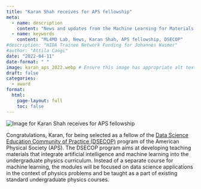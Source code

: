 ```yaml
---
title: "Karan Shah receives for APS fellowship"
meta:
  - name: description
    content: "News and updates from the Machine Learning for Materials Design (ML4MD) Lab: Karan Shah receives for APS fellowship."
  - name: keywords
    content: "ML4MD Lab, News, Karan Shah, APS fellowship, DSECOP"
#description: "HIDA Trainee Network Funding for Johannes Wasmer"
#author: "Attila Cangi"
date: "2022-04-11"
date-format: " " 
image: karan_aps_2022.webp # Ensure this image has appropriate alt text if used directly in content
draft: false
categories:
  - award
format:
  html:
    page-layout: full
    toc: false
---
```

![](karan_aps_2022.webp){.news-thumbnail alt="Image for Karan Shah receives for APS fellowship"}

Congratulations, Karan, for being selected as a fellow of the [Data Science Education Community of Practice (DSECOP)](https://dsecop.org/){target="_blank"} program of the American Physical Society (APS). The DSECOP program aims at developing teaching materials that integrate artificial intelligence and machine learning into the undergraduate physics curriculum. Instead of a separate course for machine learning, the modules will be focused on data science applications in the context of physics problems and be taught as a part of existing standard undergraduate physics courses. 